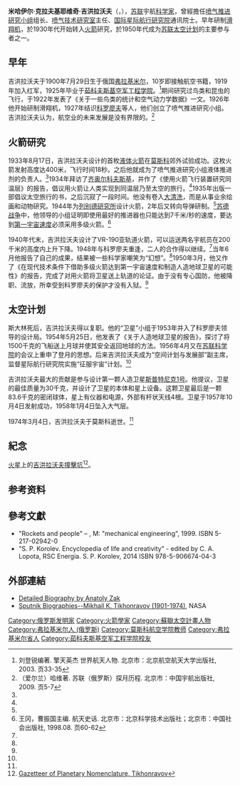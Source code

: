 {{Infobox person
|name        = 米哈伊爾·吉洪拉沃夫
|image       = Mikhail Tikhonravov.jpg
|image_size  = 250px
|caption     = 米哈伊爾·吉洪拉沃夫（1925年）
|birth_date  = 1900年7月29日
|birth_place = [[File:Flag_of_Russia.svg|25px]] [[俄羅斯帝國|俄羅斯帝國]][[弗拉基米尔_(俄罗斯)|弗拉基米尔]]
|death_date  = 1974年3月3日
|death_place = {{USSR}}[[莫斯科|莫斯科]]
|occupation  = [[苏联|苏联]]宇航[[科学家|科学家]]
}}

'''米哈伊尔·克拉夫基耶维奇·吉洪拉沃夫'''（{{lang-ru|Михаил Клавдиевич Тихонравов}}，{{bd|1900年|7月29日|1974年|3月3日}}），[[苏联|苏联]]宇航[[科学家|科学家]]，曾經擔任[[喷气推进研究小组|喷气推进研究小组]]组长、[[喷气技术研究室|喷气技术研究室]]主任、[[国际星际航行研究院|国际星际航行研究院]]通讯院士。早年研制[[滑翔机|滑翔机]]，於1930年代开始转入[[火箭|火箭]]研究，於1950年代成为[[苏联太空计划|苏联太空计划]]的主要参与者之一。

==早年==
吉洪拉沃夫于1900年7月29日生于俄国[[弗拉基米尔_(俄罗斯)|弗拉基米尔]]，10岁即接触航空书籍，1919年加入红军，1925年毕业于[[茹科夫斯基空军工程学院|茹科夫斯基空军工程学院]]。<ref name=qtyj>刘登锐编著. 擎天英杰 世界航天人物. 北京市：北京航空航天大学出版社, 2003. 页33-35</ref>期间研究过鸟类和昆虫的飞行，于1922年发表了《关于一些鸟类的统计和空气动力学数据》一文。1926年他开始研制滑翔机，1927年结识[[科罗廖夫|科罗廖夫]]等人，他们创立了喷气推进研究小组。吉洪拉沃夫认为，航空业的未来发展是没有界限的。<ref name=hawei>（爱尔兰）哈维著. 苏联（俄罗斯）探月历程. 北京市：中国宇航出版社, 2009. 页5-7</ref>

==火箭研究==
1933年8月17日，吉洪拉沃夫设计的首枚[[液体火箭|液体火箭]]在[[莫斯科|莫斯科]]郊外试验成功。这枚火箭发射高度达400米，飞行时间18秒。之后他就成为了喷气推进研究小组液体推进剂的负责人。<ref name=hawei/>1934年拜访了[[齐奥尔科夫斯基|齐奥尔科夫斯基]]，并作了《使用火箭飞行装置研究同温层》的报告，倡议用火箭让人类实现到同温层乃至太空的旅行。<ref name=qtyj/>1935年出版一部倡议太空旅行的书，之后沉寂了一段时间。他没有卷入[[大清洗|大清洗]]，而是从事业余绘画和动物研究。1944年为[[列别德研究所|列别德研究所]]设计火箭，2年后又转向导弹研制。<ref name=hawei/>[[苏德战争|苏德战争]]中，他领导的小组证明即使用最好的推进器也只能达到7千米/秒的速度，要达到[[第一宇宙速度|第一宇宙速度]]必须采用多级火箭。<ref name=htsh>王冈，曹振国主编. 航天史话. 北京市：北京科学技术出版社；北京市：中国社会出版社, 1998.08. 页60-62</ref>

1940年代末，吉洪拉沃夫设计了VR-190亚轨道火箭，可以运送两名宇航员在200千米的高度内上升下降。1948年与科罗廖夫重逢，二人的合作得以继续。<ref name=hawei/>当年6月他报告了自己的成果，结果被一些科学家嘲笑为“幻想”。<ref name=htsh/>1950年3月，他又作了《在现代技术条件下借助多级火箭达到第一宇宙速度和制造人造地球卫星的可能性》的报告，完成了对用火箭将卫星送上轨道的论证。由于没有专心国防，他被降职、流放，所幸受到科罗廖夫的保护才没有入狱。<ref name=hawei/>

==太空计划==
斯大林死后，吉洪拉沃夫得以复职。他的“卫星”小组于1953年并入了科罗廖夫领导的设计局。1954年5月25日，他发表了《关于人造地球卫星的报告》，探讨了将1500千克的飞船送上月球并使其安全返回地球的方法。1956年4月又在[[苏联科学院|苏联科学院]]的会议上重申了登月的思想。后来吉洪拉沃夫成为“空间计划与发展部”副主席，监督星际航行研究院实施“征服宇宙”计划。<ref name=hawei/>

吉洪拉沃夫最大的贡献是参与设计第一颗人造卫星[[斯普特尼克1号|斯普特尼克1号]]。他提议，卫星的最佳质量为30千克，并设计了卫星的本体和星上设备。这颗卫星最后是一颗83.6千克的密闭球体，星上有仪器和电源，外部有杆状天线4根。卫星于1957年10月4日发射成功，1958年1月4日坠入大气层。

1974年3月4日，吉洪拉沃夫于莫斯科逝世。<ref name=qtyj/>

==紀念==
[[火星|火星]]上的[[吉洪拉沃夫撞擊坑|吉洪拉沃夫撞擊坑]]<ref>[http://planetarynames.wr.usgs.gov/Feature/6001 Gazetteer of Planetary Nomenclature, Tikhonravov]</ref>。

==参考资料==
{{reflist}}

==參考文獻==
{{refbegin}}
* "Rockets and people" – {{link-en|B. E. Chertok|Boris Chertok}}, M: "mechanical engineering", 1999. ISBN 5-217-02942-0
* "S. P. Korolev. Encyclopedia of life and creativity" - edited by C. A. Lopota, RSC Energia. S. P. Korolev, 2014 ISBN 978-5-906674-04-3
{{refend}}

==外部連結==
*[https://web.archive.org/web/20080812103847/http://www.russianspaceweb.com/tikhonravov.html Detailed Biography by Anatoly Zak]
*[http://history.nasa.gov/sputnik/mikhail.html Sputnik Biographies--Mikhail K. Tikhonravov (1901-1974)], NASA

{{Authority control}}
{{DEFAULTSORT:Tikhonravov, Mikhail Klavdievich}}
[[Category:俄罗斯发明家|Category:俄罗斯发明家]]
[[Category:火箭學家|Category:火箭學家]]
[[Category:蘇聯太空計畫人物|Category:蘇聯太空計畫人物]]
[[Category:弗拉基米尔人_(俄罗斯)|Category:弗拉基米尔人 (俄罗斯)]]
[[Category:莫斯科航空学院教师|Category:莫斯科航空学院教师]]
[[Category:弗拉基米尔省人|Category:弗拉基米尔省人]]
[[Category:茹科夫斯基空军工程学院校友|Category:茹科夫斯基空军工程学院校友]]